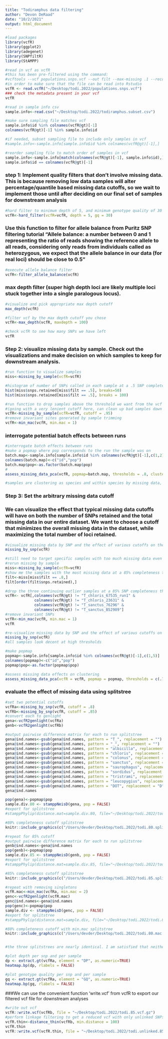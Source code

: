 ```yaml
---
title: "Todiramphus data filtering"
author: "Devon DeRaad"
date: "10/2/2021"
output: html_document
---
```


```r
#load packages
library(vcfR)
library(ggplot2)
library(adegenet)
library(SNPfiltR)
library(StAMPP)

#read in vcf as vcfR
#this has been pre-filtered using the command:
#vcftools --vcf populations.snps.vcf --out filt --max-missing .1 --recode --recode-INFO-all
#in order to make sure that the file can be read into Rstudio
vcfR <- read.vcfR("~/Desktop/todi.2022/populations.snps.vcf")
### check the metadata present in your vcf
vcfR

#read in sample info csv
sample.info<-read.csv("~/Desktop/todi.2022/todiramphus.subset.csv")

#make sure sampling file matches vcf
sample.info$id %in% colnames(vcfR@gt)[-1]
colnames(vcfR@gt)[-1] %in% sample.info$id

#if needed, subset sampling file to include only samples in vcf
#sample.info<-sample.info[sample.info$id %in% colnames(vcfR@gt)[-1],]

#reorder sampling file to match order of samples in vcf
sample.info<-sample.info[match(colnames(vcfR@gt)[-1], sample.info$id),]
sample.info$id == colnames(vcfR@gt)[-1]
```

### step 1: Implement quality filters that don't involve missing data. This is because removing low data samples will alter percentage/quantile based missing data cutoffs, so we wait to implement those until after deciding on our final set of samples for downstream analysis

```r
#hard filter to minimum depth of 5, and minimum genotype quality of 30
vcfR<-hard_filter(vcfR=vcfR, depth = 5, gq = 30)
```

### Use this function to filter for allele balance from Puritz SNP filtering tutorial "Allele balance: a number between 0 and 1 representing the ratio of reads showing the reference allele to all reads, considering only reads from individuals called as heterozygous, we expect that the allele balance in our data (for real loci) should be close to 0.5"

```r
#execute allele balance filter
vcfR<-filter_allele_balance(vcfR)
```

### max depth filter (super high depth loci are likely multiple loci stuck together into a single paralogous locus).

```r
#visualize and pick appropriate max depth cutoff
max_depth(vcfR)

#filter vcf by the max depth cutoff you chose
vcfR<-max_depth(vcfR, maxdepth = 100)

#check vcfR to see how many SNPs we have left
vcfR
```

### Step 2: visualize missing data by sample. Check out the visualizations and make decision on which samples to keep for downstream analysis.

```r
#run function to visualize samples
miss<-missing_by_sample(vcfR=vcfR)

#histogram of number of SNPs called in each sample at a .5 SNP completeness cutoff
hist(miss$snps.retained[miss$filt == .5], breaks=50)
hist(miss$snps.retained[miss$filt == .5], breaks = 100)

#run function to drop samples above the threshold we want from the vcf
#(going with a very lenient cutoff here, can clean up bad samples down the line if needed)
vcfR<-missing_by_sample(vcfR=vcfR, cutoff = .95)
#remove invariant sites generated by sample trimming
vcfR<-min_mac(vcfR, min.mac = 1)
```
### interrogate potential batch effects between runs

```r
#interrogate batch effects between runs
#make a popmap where pop corresponds to the run the sample was on
batch.map<-sample.info[sample.info$id %in% colnames(vcfR@gt)[-1],c(1,2)]
colnames(batch.map)<-c("id","pop")
batch.map$pop<-as.factor(batch.map$pop)
#
assess_missing_data_pca(vcfR, popmap=batch.map, thresholds = .8, clustering = FALSE)

#samples are clustering as species and within species by missing data, no indication of batch effects here
```

### Step 3: Set the arbitrary missing data cutoff
### We can visualize the effect that typical missing data cutoffs will have on both the number of SNPs retained and the total missing data in our entire dataset. We want to choose a cutoff that minimizes the overall missing data in the dataset, while maximizing the total number of loci retained.
```r
#visualize missing data by SNP and the effect of various cutoffs on the missingness of each sample
missing_by_snp(vcfR)

#still need to target specific samples with too much missing data even at high filtering thresholds, for removal
#rerun missing by sample
miss<-missing_by_sample(vcfR=vcfR)
#show me the samples with the most missing data at a 85% completeness threshold
filt<-miss[miss$filt == .8,]
filt[order(filt$snps.retained),]

#drop the three continuing outlier samples at a 85% SNP completeness threshold
vcfR<- vcfR[,colnames(vcfR@gt) != "T_chloris_67535_run1" &
             colnames(vcfR@gt) != "T_chloris_23631" &
             colnames(vcfR@gt) != "T_sanctus_76296" &
             colnames(vcfR@gt) != "T_sanctus_B52989"]
#remove invariant SNPs
vcfR<-min_mac(vcfR, min.mac = 1)
vcfR

#re-visualize missing data by SNP and the effect of various cutoffs on the missingness of each sample
missing_by_snp(vcfR)
#all samples look decent at high thresholds

#make popmap
popmap<-sample.info[sample.info$id %in% colnames(vcfR@gt)[-1],c(1,5)]
colnames(popmap)<-c("id","pop")
popmap$pop<-as.factor(popmap$pop)

#assess missing data effects on clustering
assess_missing_data_pca(vcfR = vcfR, popmap = popmap, thresholds = c(.75,.8,.85), clustering = FALSE)

```

### evaluate the effect of missing data using splitstree

```r
#set two potential cutoffs
vcfRa<-missing_by_snp(vcfR, cutoff = .8)
vcfRb<-missing_by_snp(vcfR, cutoff = .85)
#convert each to genlight
gena<-vcfR2genlight(vcfRa)
genb<-vcfR2genlight(vcfRb)

#output pairwise difference matrix for each to run splitstree
gena@ind.names<-gsub(gena@ind.names, pattern = "T_", replacement = "")
gena@ind.names<-gsub(gena@ind.names, pattern = "_", replacement = "")
gena@ind.names<-gsub(gena@ind.names, pattern = "albicilla", replacement = "alb")
gena@ind.names<-gsub(gena@ind.names, pattern = "chloris", replacement = "chlor")
gena@ind.names<-gsub(gena@ind.names, pattern = "colonus", replacement = "col")
gena@ind.names<-gsub(gena@ind.names, pattern = "sanctus", replacement = "san")
gena@ind.names<-gsub(gena@ind.names, pattern = "saurophagus", replacement = "saur")
gena@ind.names<-gsub(gena@ind.names, pattern = "sordidus", replacement = "sord")
gena@ind.names<-gsub(gena@ind.names, pattern = "tristrami", replacement = "tris")
gena@ind.names<-gsub(gena@ind.names, pattern = "leucopygius", replacement = "leu")
gena@ind.names<-gsub(gena@ind.names, pattern = "DOT", replacement = "D")
gena@ind.names

pop(gena)<-popmap$pop
sample.div.80 <- stamppNeisD(gena, pop = FALSE)
#export for splitstree
#stamppPhylip(distance.mat=sample.div.80, file="~/Desktop/todi.2022/todi.80.splits.txt")

#80% completeness cutoff splitstree
knitr::include_graphics(c("/Users/devder/Desktop/todi.2022/todi.80.splitstree.png"))

#repeat for 85% cutoff
#output pairwise difference matrix for each to run splitstree
genb@ind.names<-gena@ind.names
pop(genb)<-popmap$pop
sample.div.85 <- stamppNeisD(genb, pop = FALSE)
#export for splitstree
#stamppPhylip(distance.mat=sample.div.85, file="~/Desktop/todi.2022/todi.85.splits.txt") 

#85% completeness cutoff splitstree
knitr::include_graphics(c("/Users/devder/Desktop/todi.2022/todi.85.splitstree.png"))

#repeat with removing singletons
vcfR.mac<-min_mac(vcfRa, min.mac = 2)
genc<-vcfR2genlight(vcfR.mac)
genc@ind.names<-gena@ind.names
pop(genc)<-popmap$pop
sample.div <- stamppNeisD(genc, pop = FALSE)
#export for splitstree
#stamppPhylip(distance.mat=sample.div, file="~/Desktop/todi.2022/todi.80.min.mac.splits.txt") 

#80% completeness cutoff with min.mac splitstree
knitr::include_graphics(c("/Users/devder/Desktop/todi.2022/todi.80.mac.splitstree.png"))


#the three splitstrees are nearly identical. I am satisfied that neither missing data nor singletons are driving patterns of sample relatedness/assignment. We will keep the 85% complete dataset without a minor allele filter for downstream analyses because it looks the cleanest.

```


```r
#plot depth per snp and per sample
dp <- extract.gt(vcfRa, element = "DP", as.numeric=TRUE)
heatmap.bp(dp, rlabels = FALSE)
```

```r
#plot genotype quality per snp and per sample
gq <- extract.gt(vcfRa, element = "GQ", as.numeric=TRUE)
heatmap.bp(gq, rlabels = FALSE)
```

###We can use the convenient function 'write.vcf' from vcfR to export our filtered vcf file for downstream analyses

```r
#write out vcf
vcfR::write.vcf(vcfRb, file = "~/Desktop/todi.2022/todi.85.vcf.gz")
#perform linkage filtering to get a reduced vcf with only unlinked SNPs
vcfR.thin<-distance_thin(vcfRb, min.distance = 100)
vcfR.thin
vcfR::write.vcf(vcfR.thin, file = "~/Desktop/todi.2022/todi.unlinked.85.vcf.gz")
```


